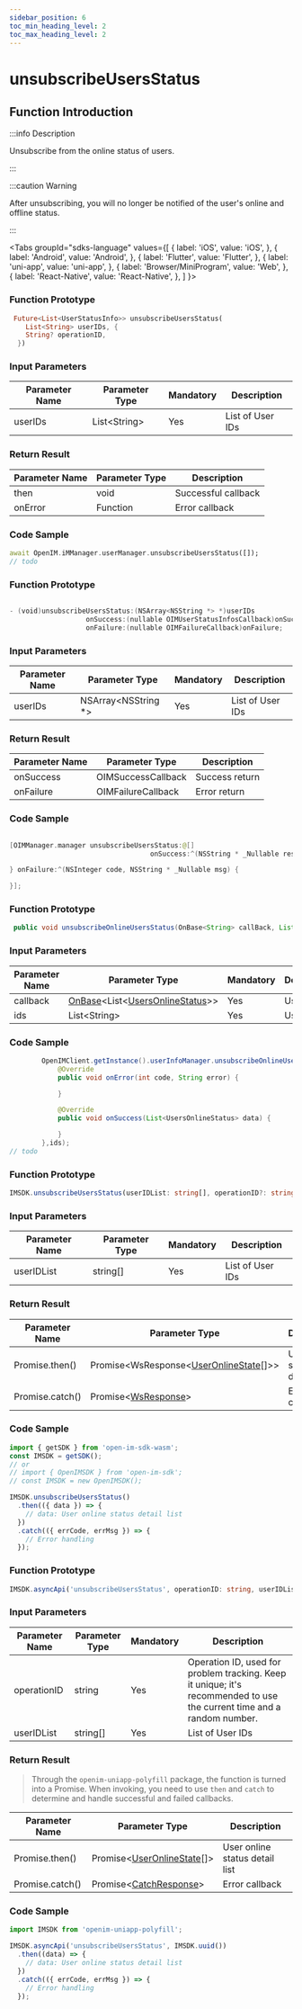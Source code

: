 ```yaml
---
sidebar_position: 6
toc_min_heading_level: 2
toc_max_heading_level: 2
---
```


# unsubscribeUsersStatus

## Function Introduction

:::info Description

Unsubscribe from the online status of users.

:::

:::caution Warning

After unsubscribing, you will no longer be notified of the user's online and offline status.

:::

<Tabs
groupId="sdks-language"
values={[
{ label: 'iOS', value: 'iOS', },
{ label: 'Android', value: 'Android', },
{ label: 'Flutter', value: 'Flutter', },
{ label: 'uni-app', value: 'uni-app', },
{ label: 'Browser/MiniProgram', value: 'Web', },
{ label: 'React-Native', value: 'React-Native', },
]
}>

<TabItem value="Flutter">

### Function Prototype

```dart showLineNumbers
 Future<List<UserStatusInfo>> unsubscribeUsersStatus(
    List<String> userIDs, {
    String? operationID,
  })
```

### Input Parameters

| Parameter Name | Parameter Type | Mandatory | Description    |
| -------------- | -------------- | --------- | -------------- |
| userIDs        | List<String\>  | Yes       | List of User IDs |

### Return Result

| Parameter Name | Parameter Type | Description        |
| -------------- | -------------- | ------------------- |
| then           | void           | Successful callback |
| onError        | Function       | Error callback      |

### Code Sample

```dart showLineNumbers
await OpenIM.iMManager.userManager.unsubscribeUsersStatus([]);
// todo
```

</TabItem>

<TabItem value="iOS">

### Function Prototype

```swift showLineNumbers

- (void)unsubscribeUsersStatus:(NSArray<NSString *> *)userIDs
                   onSuccess:(nullable OIMUserStatusInfosCallback)onSuccess
                   onFailure:(nullable OIMFailureCallback)onFailure;

```

### Input Parameters

| Parameter Name | Parameter Type     | Mandatory | Description    |
| -------------- | ------------------ | --------- | -------------- |
| userIDs        | NSArray<NSString *>| Yes       | List of User IDs |

### Return Result

| Parameter Name | Parameter Type    | Description |
| -------------- | ----------------- | ----------- |
| onSuccess      | OIMSuccessCallback| Success return |
| onFailure      | OIMFailureCallback | Error return  |

### Code Sample

```swift showLineNumbers

[OIMManager.manager unsubscribeUsersStatus:@[]
                                   onSuccess:^(NSString * _Nullable result) {

} onFailure:^(NSInteger code, NSString * _Nullable msg) {

}];

```

</TabItem>

<TabItem value="Android">

### Function Prototype

```java showLineNumbers
 public void unsubscribeOnlineUsersStatus(OnBase<String> callBack, List<String> uid)
```

### Input Parameters

| Parameter Name | Parameter Type                                                                                            | Mandatory | Description |
| -------------- | --------------------------------------------------------------------------------------------------------- | --------- | ----------- |
| callback       | [OnBase](/callback/onBase.mdx)<List<[UsersOnlineStatus](/class/user/userStatusInfo.mdx)>> | Yes       | User ID     |
| ids            | List<String\>                                                                                             | Yes       | User ID     |

### Code Sample

```java showLineNumbers
        OpenIMClient.getInstance().userInfoManager.unsubscribeOnlineUsersStatus(new OnBase<List<UsersOnlineStatus>>() {
            @Override
            public void onError(int code, String error) {

            }

            @Override
            public void onSuccess(List<UsersOnlineStatus> data) {

            }
        },ids);
// todo
```

</TabItem>

<TabItem value="Web">

### Function Prototype

```ts showLineNumbers
IMSDK.unsubscribeUsersStatus(userIDList: string[], operationID?: string): Promise<WsResponse<UserOnlineState[]>>
```

### Input Parameters

| Parameter Name | Parameter Type | Mandatory | Description    |
| -------------- | -------------- | --------- | -------------- |
| userIDList     | string[]       | Yes       | List of User IDs |

### Return Result

| Parameter Name | Parameter Type                                                                   | Description                     |
| -------------- | -------------------------------------------------------------------------------- | ------------------------------- |
| Promise.then() | Promise<WsResponse<[UserOnlineState](/class/user/userStatusInfo.mdx)[]>\> | User online status detail list  |
| Promise.catch()| Promise<[WsResponse](/class/response.mdx)\>                               | Error callback                  |

### Code Sample

```js showLineNumbers
import { getSDK } from 'open-im-sdk-wasm';
const IMSDK = getSDK();
// or
// import { OpenIMSDK } from 'open-im-sdk';
// const IMSDK = new OpenIMSDK();

IMSDK.unsubscribeUsersStatus()
  .then(({ data }) => {
    // data: User online status detail list
  })
  .catch(({ errCode, errMsg }) => {
    // Error handling
  });
```

</TabItem>

<TabItem value="uni-app">

### Function Prototype

```ts showLineNumbers
IMSDK.asyncApi('unsubscribeUsersStatus', operationID: string, userIDList: string[]): Promise<UserOnlineState[]>
```

### Input Parameters

| Parameter Name | Parameter Type | Mandatory | Description                                                                                   |
| -------------- | -------------- | --------- | --------------------------------------------------------------------------------------------- |
| operationID    | string         | Yes       | Operation ID, used for problem tracking. Keep it unique; it's recommended to use the current time and a random number. |
| userIDList     | string[]       | Yes       | List of User IDs                                                                              |

### Return Result

> Through the `openim-uniapp-polyfill` package, the function is turned into a Promise. When invoking, you need to use `then` and `catch` to determine and handle successful and failed callbacks.

| Parameter Name | Parameter Type                                                        | Description                     |
| -------------- | --------------------------------------------------------------------- | ------------------------------- |
| Promise.then() | Promise<[UserOnlineState](/class/user/userStatusInfo.mdx)[]\> | User online status detail list  |
| Promise.catch()| Promise<[CatchResponse](/class/response.mdx)\>                | Error callback                  |

### Code Sample

```js showLineNumbers
import IMSDK from 'openim-uniapp-polyfill';

IMSDK.asyncApi('unsubscribeUsersStatus', IMSDK.uuid())
  .then((data) => {
    // data: User online status detail list
  })
  .catch(({ errCode, errMsg }) => {
    // Error handling
  });
```

</TabItem>

</Tabs>